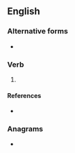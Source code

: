 ==English==

===Alternative forms===
* {{l|en|dein}}

===Verb===
{{head|en|verb form}}

# {{present participle of|dee|lang=en|nocat=1}}

====References====
* {{R:Northeast Dialect 2005}}

===Anagrams===
* {{anagrams|en|a=deein|-diene|Eneid|I need ...|denie|diene}}
